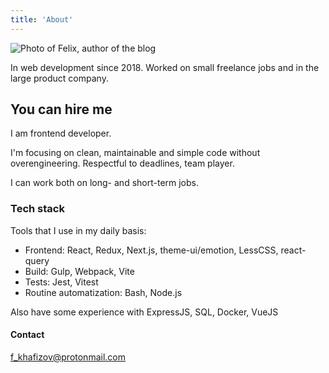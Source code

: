 ```yaml
---
title: 'About'
---
```


![Photo of Felix, author of the blog](/kolbaski.jpg)

In web development since 2018. Worked on small freelance jobs and in the large product company.

## You can hire me

I am frontend developer.

I'm focusing on clean, maintainable and simple code without overengineering. Respectful to deadlines, team player.

I can work both on long- and short-term jobs.

### Tech stack

Tools that I use in my daily basis:

- Frontend: React, Redux, Next.js, theme-ui/emotion, LessCSS, react-query
- Build: Gulp, Webpack, Vite
- Tests: Jest, Vitest
- Routine automatization: Bash, Node.js

Also have some experience with ExpressJS, SQL, Docker, VueJS

#### Contact

[f_khafizov@protonmail․com](mailto:f_khafizov@protonmail․com)
